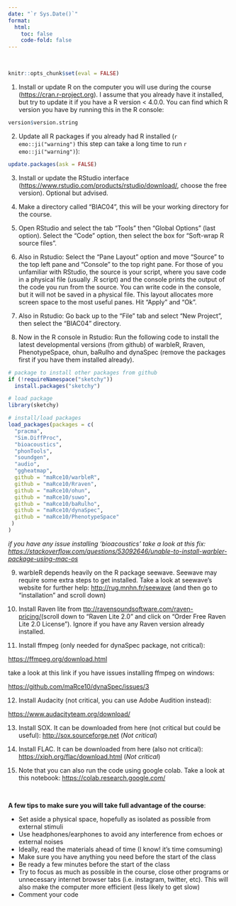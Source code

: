 ```yaml
---
date: "`r Sys.Date()`"
format:
  html:
    toc: false
    code-fold: false
---
```


 

```r

knitr::opts_chunk$set(eval = FALSE)

```

1)  Install or update R on the computer you will use during the course (<https://cran.r-project.org>). I assume that you already have it installed, but try to update it if you have a R version \< 4.0.0. You can find which R version you have by running this in the R console:

```r

version$version.string

```

2)  Update all R packages if you already had R installed (`r emo::ji("warning")` this step can take a long time to run `r emo::ji("warning")`):

```r

update.packages(ask = FALSE)
```

3)  Install or update the RStudio interface (<https://www.rstudio.com/products/rstudio/download/>, choose the free version). Optional but advised.

4)  Make a directory called "BIAC04", this will be your working directory for the course.

5)  Open RStudio and select the tab "Tools" then "Global Options" (last option). Select the "Code" option, then select the box for "Soft-wrap R source files".

6)  Also in Rstudio: Select the "Pane Layout" option and move "Source" to the top left pane and "Console" to the top right pane. For those of you unfamiliar with RStudio, the source is your script, where you save code in a physical file (usually .R script) and the console prints the output of the code you run from the source. You can write code in the console, but it will not be saved in a physical file. This layout allocates more screen space to the most useful panes. Hit "Apply" and "Ok".

7)  Also in Rstudio: Go back up to the "File" tab and select "New Project", then select the "BIAC04" directory.

8)  Now in the R console in Rstudio: Run the following code to install the latest developmental versions (from github) of warbleR, Rraven, PhenotypeSpace, ohun, baRulho and dynaSpec (remove the packages first if you have them installed already).

```r

# package to install other packages from github
if (!requireNamespace("sketchy"))
  install.packages("sketchy") 

# load package
library(sketchy)

# install/load packages
load_packages(packages = c(
  "pracma",
  "Sim.DiffProc",
  "bioacoustics",
  "phonTools",
  "soundgen",
  "audio",
  "ggheatmap",
  github = "maRce10/warbleR",
  github = "maRce10/Rraven",
  github = "maRce10/ohun",
  github = "maRce10/suwo",
  github = "maRce10/baRulho",
  github = "maRce10/dynaSpec",
  github = "maRce10/PhenotypeSpace"
 )
)

```

*if you have any issue installing 'bioacoustics' take a look at this fix: <https://stackoverflow.com/questions/53092646/unable-to-install-warbler-package-using-mac-os>*

9) warbleR depends heavily on the R package seewave. Seewave may require some extra steps to get installed. Take a look at seewave's website for further help: [http://rug.mnhn.fr/seewave](http://rug.mnhn.fr/seewave/) (and then go to "installation" and scroll down)

10) Install Raven lite from [ttp://ravensoundsoftware.com/raven-pricing/](http://ravensoundsoftware.com/raven-pricing/)(scroll down to "Raven Lite 2.0" and click on "Order Free Raven Lite 2.0 License"). Ignore if you have any Raven version already installed.

11) Install ffmpeg (only needed for dynaSpec package, not critical):

<https://ffmpeg.org/download.html>

take a look at this link if you have issues installing ffmpeg on windows:

<https://github.com/maRce10/dynaSpec/issues/3>

12) Install Audacity (not critical, you can use Adobe Audition instead):

<https://www.audacityteam.org/download/>

13) Install SOX. It can be downloaded from here (not critical but could be useful): [http://sox.sourceforge.net](http://sox.sourceforge.net/) (*Not critical*)

14) Install FLAC. It can be downloaded from here (also not critical): [https://xiph.org/flac/download.html](http://sox.sourceforge.net/) (*Not critical*)

15) Note that you can also run the code using google colab. Take a look at this notebook: [https://colab.research.google.com/](https://colab.research.google.com/drive/1KKmndmWB73ZDLfT0eVBArEZX4eVGsVMc?usp=sharing#scrollTo=05bsvm_f7UNt)

 

::: {.alert .alert-warning}
**A few tips to make sure you will take full advantage of the course**:

-   Set aside a physical space, hopefully as isolated as possible from external stimuli
-   Use headphones/earphones to avoid any interference from echoes or external noises
-   Ideally, read the materials ahead of time (I know! it's time comsuming)
-   Make sure you have anything you need before the start of the class
-   Be ready a few minutes before the start of the class
-   Try to focus as much as possible in the course, close other programs or unnecessary internet browser tabs (i.e. instagram, twitter, etc). This will also make the computer more efficient (less likely to get slow)
-   Comment your code
:::
